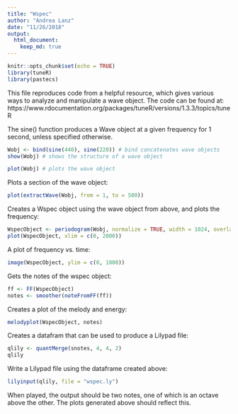 ```yaml
---
title: "Wspec"
author: "Andrea Lanz"
date: "11/26/2018"
output:
  html_document:
    keep_md: true
---
```


```r
knitr::opts_chunk$set(echo = TRUE)
library(tuneR)
library(pastecs)
```

This file reproduces code from a helpful resource, which gives various ways to analyze and manipulate a wave object. The code can be found at:
https://www.rdocumentation.org/packages/tuneR/versions/1.3.3/topics/tuneR 
 
The sine() function produces a Wave object at a given frequency for 1 second, unless specified otherwise.

```r
Wobj <- bind(sine(440), sine(220)) # bind concatenates wave objects
show(Wobj) # shows the structure of a wave object
```

```r
plot(Wobj) # plots the wave object
```

Plots a section of the wave object:
```r
plot(extractWave(Wobj, from = 1, to = 500))
```

Creates a Wspec object using the wave object from above, and plots the frequency:
```r
WspecObject <- periodogram(Wobj, normalize = TRUE, width = 1024, overlap = 512)
plot(WspecObject, xlim = c(0, 2000))
```

A plot of frequency vs. time:
```r
image(WspecObject, ylim = c(0, 1000))
```
Gets the notes of the wspec object:
```r
ff <- FF(WspecObject)
notes <- smoother(noteFromFF(ff))
```

Creates a plot of the melody and energy:
```r
melodyplot(WspecObject, notes)
```

Creates a datafram that can be used to produce a Lilypad file:
```r
qlily <- quantMerge(snotes, 4, 4, 2)
qlily
```

Write a Lilypad file using the dataframe created above:
```r
lilyinput(qlily, file = "wspec.ly")
```

When played, the output should be two notes, one of which is an octave above the other. The plots generated above should reflect this.
